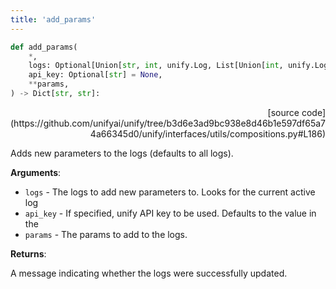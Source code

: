 ```yaml
---
title: 'add_params'
---
```


```python
def add_params(
    *,
    logs: Optional[Union[str, int, unify.Log, List[Union[int, unify.Log]]]] = "all",
    api_key: Optional[str] = None,
    **params,
) -> Dict[str, str]:
```

<p align="right">[source code](https://github.com/unifyai/unify/tree/b3d6e3ad9bc938e8d46b1e597df65a74a66345d0/unify/interfaces/utils/compositions.py#L186)</p>

Adds new parameters to the logs (defaults to all logs).

**Arguments**:

- `logs` - The logs to add new parameters to. Looks for the current active log
- `api_key` - If specified, unify API key to be used. Defaults to the value in the
- `params` - The params to add to the logs.



**Returns**:

A message indicating whether the logs were successfully updated.